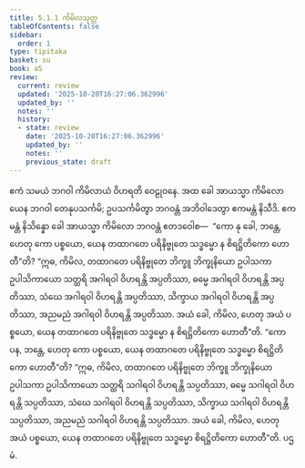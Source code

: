 ```yaml
---
title: 5.1.1 ကိမိလသုတ္တ
tableOfContents: false
sidebar:
  order: 1
type: tipitaka
basket: su
book: a5
review:
  current: review
  updated: '2025-10-20T16:27:06.362996'
  updated_by: ''
  notes: ''
  history:
  - state: review
    date: '2025-10-20T16:27:06.362996'
    updated_by: ''
    notes: ''
    previous_state: draft
---
```



<DynamicBreadcrumb />


<ReviewStatus review={frontmatter.review} showDetails={true} />

<HypothesisAnnotation frontmatter={frontmatter} />

<Division number="201" book="a5" e="ch" v="16" p="216">

<Paragraph number="1191" book="a5">
ဧကံ သမယံ ဘဂဝါ ကိမိလာယံ ဝိဟရတိ ဝေဠုဝနေ. အထ ခေါ အာယသ္မာ ကိမိလော ယေန ဘဂဝါ တေနုပသင်္ကမိ; ဥပသင်္ကမိတွာ ဘဂဝန္တံ အဘိဝါဒေတွာ ဧကမန္တံ နိသီဒိ. ဧကမန္တံ နိသိန္နော ခေါ အာယသ္မာ ကိမိလော ဘဂဝန္တံ ဧတဒဝေါစ—  “ကော နု ခေါ, ဘန္တေ, ဟေတု ကော ပစ္စယော, ယေန တထာဂတေ ပရိနိဗ္ဗုတေ သဒ္ဓမ္မော န စိရဋ္ဌိတိကော ဟောတီ”တိ? “ဣဓ, ကိမိလ, တထာဂတေ ပရိနိဗ္ဗုတေ ဘိက္ခူ ဘိက္ခုနိယော ဥပါသကာ ဥပါသိကာယော သတ္ထရိ အဂါရဝါ ဝိဟရန္တိ အပ္ပတိဿာ, ဓမ္မေ အဂါရဝါ ဝိဟရန္တိ အပ္ပတိဿာ, သံဃေ အဂါရဝါ ဝိဟရန္တိ အပ္ပတိဿာ, သိက္ခာယ အဂါရဝါ ဝိဟရန္တိ အပ္ပတိဿာ, အညမညံ အဂါရဝါ ဝိဟရန္တိ အပ္ပတိဿာ. အယံ ခေါ, ကိမိလ, ဟေတု အယံ ပစ္စယော, ယေန တထာဂတေ ပရိနိဗ္ဗုတေ သဒ္ဓမ္မော န စိရဋ္ဌိတိကော ဟောတီ”တိ.
</Paragraph>

<Paragraph number="1192" book="a5">
“ကော ပန, ဘန္တေ, ဟေတု ကော ပစ္စယော, ယေန တထာဂတေ ပရိနိဗ္ဗုတေ သဒ္ဓမ္မော စိရဋ္ဌိတိကော ဟောတီ”တိ? “ဣဓ, ကိမိလ, တထာဂတေ ပရိနိဗ္ဗုတေ ဘိက္ခူ ဘိက္ခုနိယော ဥပါသကာ ဥပါသိကာယော သတ္ထရိ သဂါရဝါ ဝိဟရန္တိ သပ္ပတိဿာ, ဓမ္မေ သဂါရဝါ ဝိဟရန္တိ သပ္ပတိဿာ, သံဃေ သဂါရဝါ ဝိဟရန္တိ သပ္ပတိဿာ, သိက္ခာယ သဂါရဝါ ဝိဟရန္တိ သပ္ပတိဿာ, အညမညံ သဂါရဝါ ဝိဟရန္တိ သပ္ပတိဿာ. အယံ ခေါ, ကိမိလ, ဟေတု အယံ ပစ္စယော, ယေန တထာဂတေ ပရိနိဗ္ဗုတေ သဒ္ဓမ္မော စိရဋ္ဌိတိကော ဟောတီ”တိ.

</Paragraph>
</Division>

<Paragraph number="1193" type="center" book="a5">
ပဌမံ.
</Paragraph>